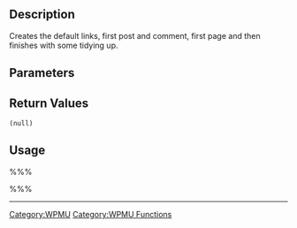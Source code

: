 == Description ==
Creates the default links, first post and comment, first page and then finishes with some tidying up.

== Parameters ==
{{Parameter|$blog_id|integer|The blog id to setup.}}
{{Parameter|$user_id|integer|The user id to attribute the new information to.}}

== Return Values ==
; <tt>(null)</tt>

== Usage ==
%%%<?php install_blog_defaults($blog_id, $user_id); ?>%%%

----

[[Category:WPMU]]
[[Category:WPMU Functions]]